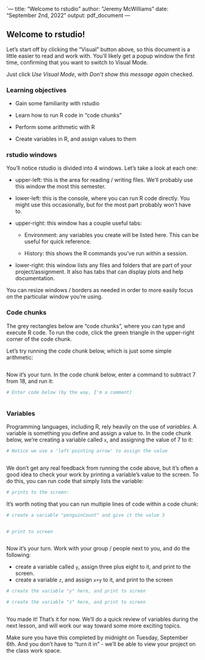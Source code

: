   `---
title: "Welcome to rstudio"
author: "Jeremy McWilliams"
date: "September 2nd, 2022"
output: pdf_document
---

## Welcome to rstudio!

Let's start off by clicking the "Visual" button above, so this document is a little easier to read and work with. You'll likely get a popup window the first time, confirming that you want to switch to Visual Mode.

Just click *Use Visual Mode*, with *Don't show this message again* checked.

### Learning objectives

-   Gain some familiarity with rstudio

-   Learn how to run R code in "code chunks"

-   Perform some arithmetic with R

-   Create variables in R, and assign values to them

### rstudio windows

You'll notice rstudio is divided into 4 windows. Let's take a look at each one:

-   upper-left: this is the area for reading / writing files. We'll probably use this window the most this semester.

-   lower-left: this is the console, where you can run R code directly. You might use this occasionally, but for the most part probably won't have to.

-   upper-right: this window has a couple useful tabs:

    -   Environment: any variables you create will be listed here. This can be useful for quick reference.

    -   History: this shows the R commands you've run within a session.

-   lower-right: this window lists any files and folders that are part of your project/assignment. It also has tabs that can display plots and help documentation.

You can resize windows / borders as needed in order to more easily focus on the particular window you're using.

### Code chunks

The grey rectangles below are "code chunks", where you can type and execute R code. To run the code, click the green triangle in the upper-right corner of the code chunk.

Let's try running the code chunk below, which is just some simple arithmetic:

```r




```

Now it's your turn. In the code chunk below, enter a command to subtract 7 from 18, and run it:

```r

# Enter code below (by the way, I'm a comment)



```

### Variables

Programming languages, including R, rely heavily on the use of *variables*. A variable is something you define and assign a value to. In the code chunk below, we're creating a variable called `x`, and assigning the value of 7 to it:

```r

# Notice we use a 'left pointing arrow' to assign the value



```

We don't get any real feedback from running the code above, but it's often a good idea to check your work by printing a variable's value to the screen. To do this, you can run code that simply lists the variable:

```r
# prints to the screen:


```

It's worth noting that you can run multiple lines of code within a code chunk:

```r
# create a variable "penguinCount" and give it the value 3


# print to screen



```

Now it's your turn. Work with your group / people next to you, and do the following:

-   create a variable called `y`, assign three plus eight to it, and print to the screen.
-   create a variable `z`, and assign `x+y` to it, and print to the screen

```r

# create the variable "y" here, and print to screen


```

```r
# create the variable "z" here, and print to screen



```

You made it! That's it for now. We'll do a quick review of variables during the next lesson, and will work our way toward some more exciting topics.

Make sure you have this completed by midnight on Tuesday, September 6th. And you don't have to "turn it in" - we'll be able to view your project on the class work space.